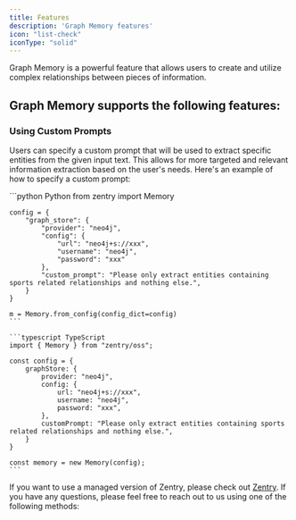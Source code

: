 ```yaml
---
title: Features
description: 'Graph Memory features'
icon: "list-check"
iconType: "solid"
---
```


<Snippet file="paper-release.mdx" />

Graph Memory is a powerful feature that allows users to create and utilize complex relationships between pieces of information.

## Graph Memory supports the following features:

### Using Custom Prompts

Users can specify a custom prompt that will be used to extract specific entities from the given input text.
This allows for more targeted and relevant information extraction based on the user's needs.
Here's an example of how to specify a custom prompt:

<CodeGroup>
    ```python Python
    from zentry import Memory

    config = {
        "graph_store": {
            "provider": "neo4j",
            "config": {
                "url": "neo4j+s://xxx",
                "username": "neo4j",
                "password": "xxx"
            },
            "custom_prompt": "Please only extract entities containing sports related relationships and nothing else.",
        }
    }

    m = Memory.from_config(config_dict=config)
    ```

    ```typescript TypeScript
    import { Memory } from "zentry/oss";

    const config = {
        graphStore: {
            provider: "neo4j",
            config: {
                url: "neo4j+s://xxx",
                username: "neo4j",
                password: "xxx",
            },
            customPrompt: "Please only extract entities containing sports related relationships and nothing else.",
        }
    }

    const memory = new Memory(config);
    ```
</CodeGroup>

If you want to use a managed version of Zentry, please check out [Zentry](https://zentry.gg/placeholder). If you have any questions, please feel free to reach out to us using one of the following methods:

<Snippet file="get-help.mdx" />
